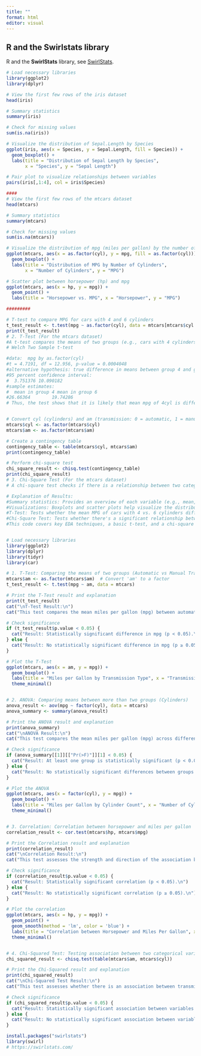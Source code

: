 ```yaml
---
title: ""
format: html
editor: visual
---
```


## R and the Swirlstats library

R and the **SwirlStats** library, see [SwirlStats](https://swirlstats.com/ "SwirlStats"){.uri}.

```r
# Load necessary libraries
library(ggplot2)
library(dplyr)

# View the first few rows of the iris dataset
head(iris)

# Summary statistics
summary(iris)

# Check for missing values
sum(is.na(iris))

# Visualize the distribution of Sepal.Length by Species
ggplot(iris, aes(x = Species, y = Sepal.Length, fill = Species)) +
  geom_boxplot() +
  labs(title = "Distribution of Sepal Length by Species",
       x = "Species", y = "Sepal Length")

# Pair plot to visualize relationships between variables
pairs(iris[,1:4], col = iris$Species)

####
# View the first few rows of the mtcars dataset
head(mtcars)

# Summary statistics
summary(mtcars)

# Check for missing values
sum(is.na(mtcars))

# Visualize the distribution of mpg (miles per gallon) by the number of cylinders
ggplot(mtcars, aes(x = as.factor(cyl), y = mpg, fill = as.factor(cyl))) +
  geom_boxplot() +
  labs(title = "Distribution of MPG by Number of Cylinders",
       x = "Number of Cylinders", y = "MPG")

# Scatter plot between horsepower (hp) and mpg
ggplot(mtcars, aes(x = hp, y = mpg)) +
  geom_point() +
  labs(title = "Horsepower vs. MPG", x = "Horsepower", y = "MPG")

#########

# T-test to compare MPG for cars with 4 and 6 cylinders
t_test_result <- t.test(mpg ~ as.factor(cyl), data = mtcars[mtcars$cyl %in% c(4, 6), ])
print(t_test_result)
# 2. T-Test (For the mtcars dataset)
#A t-test compares the means of two groups (e.g., cars with 4 cylinders vs. cars with 6 cylinders). The null hypothesis is that the means are equal.
# Welch Two Sample t-test

#data:  mpg by as.factor(cyl)
#t = 4.7191, df = 12.956, p-value = 0.0004048
#alternative hypothesis: true difference in means between group 4 and group 6 is not equal to 0
#95 percent confidence interval:
#  3.751376 10.090182
#sample estimates:
#  mean in group 4 mean in group 6 
#26.66364        19.74286 
# Thus, the test shows that it is likely that mean mpg of 4cyl is different than the mean mpg of 6 cyl


# Convert cyl (cylinders) and am (transmission: 0 = automatic, 1 = manual) to factors
mtcars$cyl <- as.factor(mtcars$cyl)
mtcars$am <- as.factor(mtcars$am)

# Create a contingency table
contingency_table <- table(mtcars$cyl, mtcars$am)
print(contingency_table)

# Perform chi-square test
chi_square_result <- chisq.test(contingency_table)
print(chi_square_result)
# 3. Chi-Square Test (For the mtcars dataset)
# A chi-square test checks if there is a relationship between two categorical variables (e.g., number of cylinders and transmission type).

# Explanation of Results:
#Summary statistics: Provides an overview of each variable (e.g., mean, median, min, max).
#Visualizations: Boxplots and scatter plots help visualize the distribution and relationships between variables.
#T-Test: Tests whether the mean MPG of cars with 4 vs. 6 cylinders differs significantly.
#Chi-Square Test: Tests whether there's a significant relationship between the number of cylinders and transmission type.
#This code covers key EDA techniques, a basic t-test, and a chi-square test, making it ideal for an introductory R workshop.


# Load necessary libraries
library(ggplot2)
library(dplyr)
library(tidyr)
library(car)

# 1. T-Test: Comparing the means of two groups (Automatic vs Manual Transmission)
mtcars$am <- as.factor(mtcars$am)  # Convert 'am' to a factor
t_test_result <- t.test(mpg ~ am, data = mtcars)

# Print the T-Test result and explanation
print(t_test_result)
cat("\nT-Test Result:\n")
cat("This test compares the mean miles per gallon (mpg) between automatic (am=0) and manual (am=1) transmission cars.\n")

# Check significance
if (t_test_result$p.value < 0.05) {
  cat("Result: Statistically significant difference in mpg (p < 0.05).\n")
} else {
  cat("Result: No statistically significant difference in mpg (p ≥ 0.05).\n")
}

# Plot the T-Test
ggplot(mtcars, aes(x = am, y = mpg)) +
  geom_boxplot() +
  labs(title = "Miles per Gallon by Transmission Type", x = "Transmission (0 = Automatic, 1 = Manual)", y = "Miles Per Gallon") +
  theme_minimal()


# 2. ANOVA: Comparing means between more than two groups (Cylinders)
anova_result <- aov(mpg ~ factor(cyl), data = mtcars)
anova_summary <- summary(anova_result)

# Print the ANOVA result and explanation
print(anova_summary)
cat("\nANOVA Result:\n")
cat("This test compares the mean miles per gallon (mpg) across different cylinder groups.\n")

# Check significance
if (anova_summary[[1]][["Pr(>F)"]][1] < 0.05) {
  cat("Result: At least one group is statistically significant (p < 0.05).\n")
} else {
  cat("Result: No statistically significant differences between groups (p ≥ 0.05).\n")
}

# Plot the ANOVA
ggplot(mtcars, aes(x = factor(cyl), y = mpg)) +
  geom_boxplot() +
  labs(title = "Miles per Gallon by Cylinder Count", x = "Number of Cylinders", y = "Miles Per Gallon") +
  theme_minimal()


# 3. Correlation: Correlation between horsepower and miles per gallon
correlation_result <- cor.test(mtcars$hp, mtcars$mpg)

# Print the Correlation result and explanation
print(correlation_result)
cat("\nCorrelation Result:\n")
cat("This test assesses the strength and direction of the association between horsepower (hp) and miles per gallon (mpg).\n")

# Check significance
if (correlation_result$p.value < 0.05) {
  cat("Result: Statistically significant correlation (p < 0.05).\n")
} else {
  cat("Result: No statistically significant correlation (p ≥ 0.05).\n")
}

# Plot the correlation
ggplot(mtcars, aes(x = hp, y = mpg)) +
  geom_point() +
  geom_smooth(method = 'lm', color = 'blue') +
  labs(title = "Correlation between Horsepower and Miles Per Gallon", x = "Horsepower", y = "Miles Per Gallon") +
  theme_minimal()


# 4. Chi-Squared Test: Testing association between two categorical variables (Transmission and Cylinders)
chi_squared_result <- chisq.test(table(mtcars$am, mtcars$cyl))

# Print the Chi-Squared result and explanation
print(chi_squared_result)
cat("\nChi-Squared Test Result:\n")
cat("This test assesses whether there is an association between transmission type (automatic/manual) and the number of cylinders.\n")

# Check significance
if (chi_squared_result$p.value < 0.05) {
  cat("Result: Statistically significant association between variables (p < 0.05).\n")
} else {
  cat("Result: No statistically significant association between variables (p ≥ 0.05).\n")
}

install.packages("swirlstats")
library(swirl)
# https://swirlstats.com/
```

